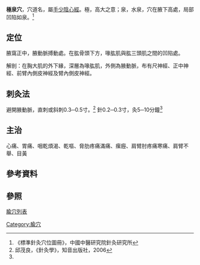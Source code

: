 '''極泉穴'''，穴道名，屬[[手少陰心經|手少陰心經]]。極，高大之意；泉，水泉，穴在腋下高處，局部凹陷如泉。<ref name="標準針灸穴位圖冊">《標準針灸穴位圖冊》，中國中醫研究院針灸研究所</ref>

== 定位 ==
腋窩正中，腋動脈搏動處。在肱骨頭下方，喙肱肌與肱三頭肌之間的凹陷處。

解剖：在胸大肌的外下緣，深層為喙肱肌，外側為腋動脈，布有尺神經、正中神經、前臂內側皮神經及臂內側皮神經。

== 刺灸法 ==
避開腋動脈，直刺或斜刺0.3─0.5寸。<ref>邱茂良，《針灸學》，知音出版社，2006</ref>
針0.2─0.3寸，灸5─10分鐘<ref name="標準針灸穴位圖冊"/>

== 主治 ==
心痛、胃痛、咽乾煩渴、乾嘔、脅肋疼痛滿痛、瘰癧、肩臂肘疼痛寒痛、肩臂不舉、目黃

==參考資料==
<div class="references-small">
<references />
</div>

== 參照 ==
[[腧穴列表|腧穴列表]]

{{经络}}
{{手少阴心经}}

[[Category:腧穴|Category:腧穴]]
